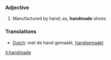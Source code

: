 ===Adjective===
#Manufactured by hand; as, '''handmade''' shoes
===Translations===
*[[Dutch]]: met de hand gemaakt, [[handgemaakt]]

[[it:handmade]]